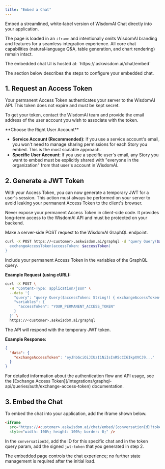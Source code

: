 ```yaml
---
title: "Embed a Chat"
---
```


Embed a streamlined, white-label version of WisdomAI Chat directly into your application.

The page is loaded in an `iframe` and intentionally omits WisdomAI branding and features for a seamless integration experience. All core chat capabilities (natural‑language Q&A, table generation, and chart rendering) remain intact.

<Info>
  The embedded chat UI is hosted at: `https://<customer>.askwisdom.ai/chat/embed`
</Info>

The section below describes the steps to configure your embedded chat.

## 1. Request an Access Token

Your permanent Access Token authenticates your server to the WisdomAI API. This token does not expire and must be kept secret.

To get your token, contact the WisdomAI team and provide the email address of the user account you wish to associate with the token.

<Note>
  **Choose the Right User Account**

  - **Service Account (Recommended)**: If you use a service account's email, you won't need to manage sharing permissions for each Story you embed. This is the most scalable approach.
  - **Specific User Account**: If you use a specific user's email, any Story you want to embed must be explicitly shared with "everyone in the organization" from that user's account in WisdomAI.
</Note>

## 2. Generate a JWT Token

With your Access Token, you can now generate a temporary JWT for a user's session. This action must always be performed on your server to avoid leaking your permanent Access Token to the client's browser.

<Warning>
  Never expose your permanent Access Token in client-side code. It provides long-term access to the WisdomAI API and must be protected on your backend.
</Warning>

Make a server-side POST request to the WisdomAI GraphQL endpoint.

```bash
curl -X POST https://<customer>.askwisdom.ai/graphql -d "query Query($accessToken: String!) {
  exchangeAccessToken(accessToken: $accessToken)
}
```

Include your permanent Access Token in the variables of the GraphQL query.

**Example Request (using cURL):**

```bash
curl -X POST \
  -H "Content-Type: application/json" \
  --data '{
    "query": "query Query($accessToken: String!) { exchangeAccessToken(accessToken: $accessToken) }",
    "variables": {
      "accessToken": "YOUR_PERMANENT_ACCESS_TOKEN"
    }
  }' \
  https://<customer>.askwisdom.ai/graphql
```

The API will respond with the temporary JWT token.

**Example Response:**

```json
{
  "data": {
    "exchangeAccessToken": "eyJhbGciOiJIUzI1NiIsInR5cCI6IkpXVCJ9..."
  }
}
```

<Info>
  For detailed information about the authentication flow and API usage, see the [Exchange Access Token](/integrations/graphql-api/queries/auth/exchange-access-token) documentation.
</Info>

## 3. Embed the Chat

To embed the chat into your application, add the iframe shown below.

```html
<iframe
  src="https://<customer>.askwisdom.ai/chat/embed/{conversationId}?token=<signed-jwt>"
  style="width: 100%; height: 100%; border: 0;" />
```

In the `conversationId`, add the ID for this specific chat and in the token query param, add the signed `jwt-token` that you generated in step 2.

The embedded page controls the chat experience; no further state management is required after the initial load.